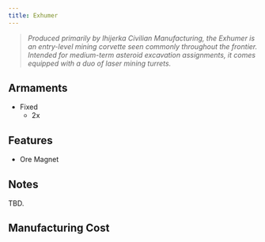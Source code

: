 ```yaml
---
title: Exhumer
---
```



> *Produced primarily by Ihijerka Civilian Manufacturing, the Exhumer is an entry-level mining corvette seen commonly throughout the frontier. Intended for medium-term asteroid excavation assignments, it comes equipped with a duo of laser mining turrets.*


## Armaments

* Fixed
    * 2x <ShipWeapon weaponID="ShuttleGunExhumer" />


## Features

* Ore Magnet


## Notes

TBD.


## Manufacturing Cost

<ShipManufacturingCost shipName={frontmatter.title} />